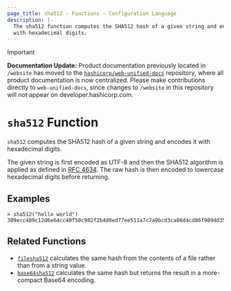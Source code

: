 ```yaml
---
page_title: sha512 - Functions - Configuration Language
description: |-
  The sha512 function computes the SHA512 hash of a given string and encodes it
  with hexadecimal digits.
---
```


> [!IMPORTANT]  
> **Documentation Update:** Product documentation previously located in `/website` has moved to the [`hashicorp/web-unified-docs`](https://github.com/hashicorp/web-unified-docs) repository, where all product documentation is now centralized. Please make contributions directly to `web-unified-docs`, since changes to `/website` in this repository will not appear on developer.hashicorp.com.

# `sha512` Function

`sha512` computes the SHA512 hash of a given string and encodes it with
hexadecimal digits.

The given string is first encoded as UTF-8 and then the SHA512 algorithm is applied
as defined in [RFC 4634](https://tools.ietf.org/html/rfc4634). The raw hash is
then encoded to lowercase hexadecimal digits before returning.

## Examples

```
> sha512("hello world")
309ecc489c12d6eb4cc40f50c902f2b4d0ed77ee511a7c7a9bcd3ca86d4cd86f989dd35bc5ff499670da34255b45b0cfd830e81f605dcf7dc5542e93ae9cd76f
```

## Related Functions

* [`filesha512`](/terraform/language/functions/filesha512) calculates the same hash from
  the contents of a file rather than from a string value.
* [`base64sha512`](/terraform/language/functions/base64sha512) calculates the same hash but returns
  the result in a more-compact Base64 encoding.
